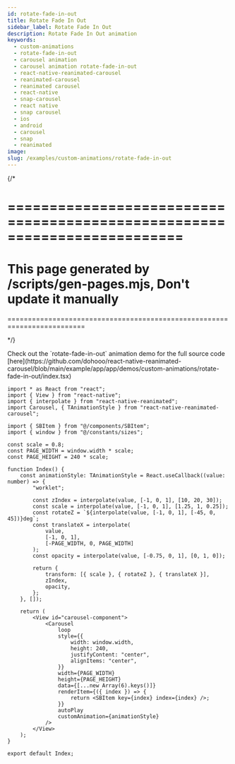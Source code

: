 ```yaml
---
id: rotate-fade-in-out
title: Rotate Fade In Out
sidebar_label: Rotate Fade In Out
description: Rotate Fade In Out animation
keywords:
  - custom-animations
  - rotate-fade-in-out
  - carousel animation
  - carousel animation rotate-fade-in-out
  - react-native-reanimated-carousel
  - reanimated-carousel
  - reanimated carousel
  - react-native
  - snap-carousel
  - react native
  - snap carousel
  - ios
  - android
  - carousel
  - snap
  - reanimated
image:
slug: /examples/custom-animations/rotate-fade-in-out
---
```


{/* 

=========================================================================
=========================================================================
This page generated by /scripts/gen-pages.mjs, Don't update it manually 
=========================================================================
=========================================================================

*/}


<Callout emoji="👾">
  Check out the `rotate-fade-in-out` animation demo for the full source code [here](https://github.com/dohooo/react-native-reanimated-carousel/blob/main/example/app/app/demos/custom-animations/rotate-fade-in-out/index.tsx)
</Callout>

<Demo pagePath='/demos/custom-animations/rotate-fade-in-out' />

```tsx copy
import * as React from "react";
import { View } from "react-native";
import { interpolate } from "react-native-reanimated";
import Carousel, { TAnimationStyle } from "react-native-reanimated-carousel";

import { SBItem } from "@/components/SBItem";
import { window } from "@/constants/sizes";

const scale = 0.8;
const PAGE_WIDTH = window.width * scale;
const PAGE_HEIGHT = 240 * scale;

function Index() {
	const animationStyle: TAnimationStyle = React.useCallback((value: number) => {
		"worklet";

		const zIndex = interpolate(value, [-1, 0, 1], [10, 20, 30]);
		const scale = interpolate(value, [-1, 0, 1], [1.25, 1, 0.25]);
		const rotateZ = `${interpolate(value, [-1, 0, 1], [-45, 0, 45])}deg`;
		const translateX = interpolate(
			value,
			[-1, 0, 1],
			[-PAGE_WIDTH, 0, PAGE_WIDTH]
		);
		const opacity = interpolate(value, [-0.75, 0, 1], [0, 1, 0]);

		return {
			transform: [{ scale }, { rotateZ }, { translateX }],
			zIndex,
			opacity,
		};
	}, []);

	return (
		<View id="carousel-component">
			<Carousel
				loop
				style={{
					width: window.width,
					height: 240,
					justifyContent: "center",
					alignItems: "center",
				}}
				width={PAGE_WIDTH}
				height={PAGE_HEIGHT}
				data={[...new Array(6).keys()]}
				renderItem={({ index }) => {
					return <SBItem key={index} index={index} />;
				}}
				autoPlay
				customAnimation={animationStyle}
			/>
		</View>
	);
}

export default Index;

```